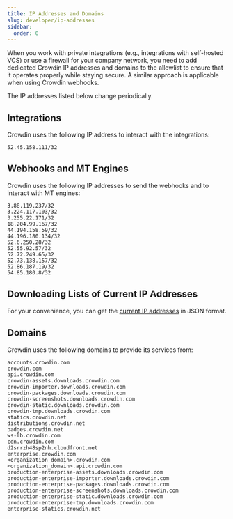 ```yaml
---
title: IP Addresses and Domains
slug: developer/ip-addresses
sidebar:
  order: 0
---
```



When you work with private integrations (e.g., integrations with self-hosted VCS) or use a firewall for your company network, you need to add dedicated Crowdin IP addresses and domains to the allowlist to ensure that it operates properly while staying secure. A similar approach is applicable when using Crowdin webhooks.

<Aside type="caution">
  The IP addresses listed below change periodically.
</Aside>

## Integrations

Crowdin uses the following IP address to interact with the integrations:

```shell
52.45.158.111/32
```

## Webhooks and MT Engines

Crowdin uses the following IP addresses to send the webhooks and to interact with MT engines:

```shell
3.88.119.237/32
3.224.117.103/32
3.255.22.171/32
18.204.99.167/32
44.194.158.59/32
44.196.180.134/32
52.6.250.28/32
52.55.92.57/32
52.72.249.65/32
52.73.138.157/32
52.86.187.19/32
54.85.180.8/32
```

## Downloading Lists of Current IP Addresses

For your convenience, you can get the [current IP addresses](/ips/ips.json) in JSON format.

## Domains

Crowdin uses the following domains to provide its services from:

```shell
accounts.crowdin.com
crowdin.com
api.crowdin.com
crowdin-assets.downloads.crowdin.com
crowdin-importer.downloads.crowdin.com
crowdin-packages.downloads.crowdin.com
crowdin-screenshots.downloads.crowdin.com
crowdin-static.downloads.crowdin.com
crowdin-tmp.downloads.crowdin.com
statics.crowdin.net
distributions.crowdin.net
badges.crowdin.net
ws-lb.crowdin.com
cdn.crowdin.com
d2srrzh48sp2nh.cloudfront.net
enterprise.crowdin.com
<organization_domain>.crowdin.com
<organization_domain>.api.crowdin.com
production-enterprise-assets.downloads.crowdin.com
production-enterprise-importer.downloads.crowdin.com
production-enterprise-packages.downloads.crowdin.com
production-enterprise-screenshots.downloads.crowdin.com
production-enterprise-static.downloads.crowdin.com
production-enterprise-tmp.downloads.crowdin.com
enterprise-statics.crowdin.net
```
